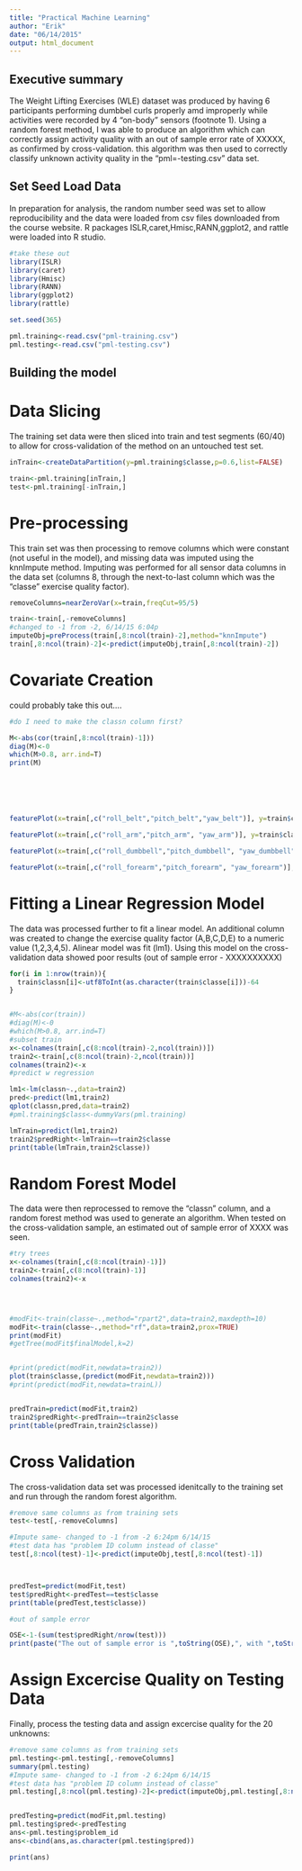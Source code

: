 ```yaml
---
title: "Practical Machine Learning"
author: "Erik"
date: "06/14/2015"
output: html_document
---
```


Executive summary
--------------------

The Weight Lifting Exercises (WLE) dataset was produced by having 6 participants performing dumbbel curls properly amd improperly while activities were recorded by 4 "on-body" sensors (footnote 1). Using a random forest method, I was able to produce an algorithm which can correctly assign activity quality with an out of sample error rate of XXXXX, as confirmed by cross-validation. this algorithm was then used to correctly classify unknown activity quality in the "pml=-testing.csv" data set.






Set Seed Load Data
------------------------------

In preparation for analysis, the random number seed was set to allow reproducibility and the data were loaded from csv files downloaded from the course website. R packages ISLR,caret,Hmisc,RANN,ggplot2, and rattle were loaded into R studio.



```r
#take these out
library(ISLR)
library(caret)
library(Hmisc)
library(RANN)
library(ggplot2)
library(rattle)
```
```r
set.seed(365)

pml.training<-read.csv("pml-training.csv")
pml.testing<-read.csv("pml-testing.csv")
```

Building the model 
------------------

Data Slicing
============

The training set data were then sliced into train and test segments (60/40) to allow for cross-validation of the method on an untouched test set.


```r
inTrain<-createDataPartition(y=pml.training$classe,p=0.6,list=FALSE)

train<-pml.training[inTrain,]
test<-pml.training[-inTrain,]
```

Pre-processing
===============

This train set was then processing to remove columns which were constant (not useful in the model), and missing data was imputed using the knnImpute method. Imputing was performed for all sensor data columns in the data set (columns 8, through the next-to-last column which was the "classe" exercise quality factor).

```r
removeColumns=nearZeroVar(x=train,freqCut=95/5)

train<-train[,-removeColumns]
#changed to -1 from -2, 6/14/15 6:04p
imputeObj=preProcess(train[,8:ncol(train)-2],method="knnImpute")
train[,8:ncol(train)-2]<-predict(imputeObj,train[,8:ncol(train)-2])
```
Covariate Creation
===================

could probably take this out....

```r
#do I need to make the classn column first?

M<-abs(cor(train[,8:ncol(train)-1]))
diag(M)<-0
which(M>0.8, arr.ind=T)
print(M)






featurePlot(x=train[,c("roll_belt","pitch_belt","yaw_belt")], y=train$classe,plot="pairs")

featurePlot(x=train[,c("roll_arm","pitch_arm", "yaw_arm")], y=train$classe,plot="pairs")

featurePlot(x=train[,c("roll_dumbbell","pitch_dumbbell", "yaw_dumbbell")], y=train$classe,plot="pairs")

featurePlot(x=train[,c("roll_forearm","pitch_forearm", "yaw_forearm")], y=train$classe,plot="pairs")
```
Fitting a Linear Regression Model
================================

The data was processed further to fit a linear model. An additional column was created to change the exercise quality factor (A,B,C,D,E) to a numeric value (1,2,3,4,5). Alinear model was fit (lm1). Using this model on the cross-validation data showed poor results (out of sample error - XXXXXXXXXX)


```r
for(i in 1:nrow(train)){
  train$classn[i]<-utf8ToInt(as.character(train$classe[i]))-64
}


#M<-abs(cor(train))
#diag(M)<-0
#which(M>0.8, arr.ind=T)
#subset train
x<-colnames(train[,c(8:ncol(train)-2,ncol(train))])
train2<-train[,c(8:ncol(train)-2,ncol(train))]
colnames(train2)<-x
#predict w regression

lm1<-lm(classn~.,data=train2)
pred<-predict(lm1,train2)
qplot(classn,pred,data=train2)
#pml.training$class<-dummyVars(pml.training)

lmTrain=predict(lm1,train2)
train2$predRight<-lmTrain==train2$classe
print(table(lmTrain,train2$classe))

```

Random Forest Model
==================

The data were then reprocessed to remove the "classn" column, and a random forest method was used to generate an algorithm. When tested on the cross-validation sample, an estimated out of sample error of XXXX was seen. 


```r

#try trees
x<-colnames(train[,c(8:ncol(train)-1)])
train2<-train[,c(8:ncol(train)-1)]
colnames(train2)<-x




#modFit<-train(classe~.,method="rpart2",data=train2,maxdepth=10)
modFit<-train(classe~.,method="rf",data=train2,prox=TRUE)
print(modFit)
#getTree(modFit$finalModel,k=2)


#print(predict(modFit,newdata=train2))
plot(train$classe,(predict(modFit,newdata=train2)))
#print(predict(modFit,newdata=trainL))


predTrain=predict(modFit,train2)
train2$predRight<-predTrain==train2$classe
print(table(predTrain,train2$classe))


```
Cross Validation
=============================


The cross-validation data set was processed idenitcally to the training set and run through the random forest algorithm. 

```r
#remove same columns as from training sets
test<-test[,-removeColumns]

#Impute same- changed to -1 from -2 6:24pm 6/14/15
#test data has "problem ID column instead of classe"
test[,8:ncol(test)-1]<-predict(imputeObj,test[,8:ncol(test)-1])



predTest=predict(modFit,test)
test$predRight<-predTest==test$classe
print(table(predTest,test$classe))

#out of sample error

OSE<-1-(sum(test$predRight/nrow(test)))
print(paste("The out of sample error is ",toString(OSE),", with ",toString(sum(test$predRight)),"correct predicitions out of ",toString(nrow(test)," samples.")))

```
Assign Excercise Quality on Testing Data
===================================

Finally, process the testing data and assign excercise quality for the 20 unknowns:



```r

#remove same columns as from training sets
pml.testing<-pml.testing[,-removeColumns]
summary(pml.testing)
#Impute same- changed to -1 from -2 6:24pm 6/14/15
#test data has "problem ID column instead of classe"
pml.testing[,8:ncol(pml.testing)-2]<-predict(imputeObj,pml.testing[,8:ncol(pml.testing)-2])


predTesting=predict(modFit,pml.testing)
pml.testing$pred<-predTesting
ans<-pml.testing$problem_id
ans<-cbind(ans,as.character(pml.testing$pred))

print(ans)



```

